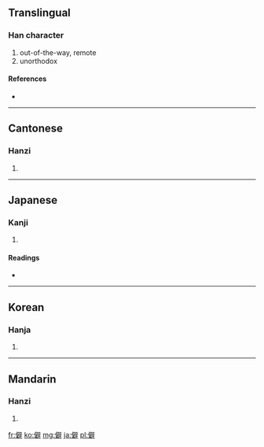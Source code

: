 ==Translingual==

===Han character===
{{Han char|rn=9|rad=人|as=13|sn=15|four=2024<sub>1</sub>|canj=人尸口十 (OSRJ)}}

# out-of-the-way, remote
# unorthodox

====References====
* {{Han ref|kx=0118.140|dkj=01166|dj=0250.240|hdz=10229.050|uh=50FB|ud=20731|bh=BBF7|bd=48119}}

----

==Cantonese==

===Hanzi===
{{yue-hanzi|jyut=|y=pik1}}

# {{defn|Cantonese|sort=人13}}

----

==Japanese==

===Kanji===
{{ja-kanji|grade=|rs=人13}}

# {{defn|Japanese|sort=人13}}

====Readings====
* {{ja-readings|on=[[へき]] (heki), [[ひ]] (hi), [[へい]] (hei)|kun=[[ひがむ]] (higamu)}}

----

==Korean==

===Hanja===
{{ko-hanja|hangeul=[[벽]], [[피]]|rv=byeok, pi|mr=pyŏk, p'i}}

# {{defn|Korean|sort=人13}}

----

==Mandarin==

===Hanzi===
{{cmn-hanzi|pin=[[pì]] ([[pi4]])|wg=p'i<sup>4</sup>}}

# {{defn|Mandarin|sort=人13}}

[[fr:僻]]
[[ko:僻]]
[[mg:僻]]
[[ja:僻]]
[[pl:僻]]